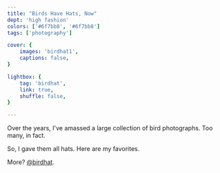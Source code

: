 ```yaml
---
title: "Birds Have Hats, Now"
dept: 'high fashion'
colors: ['#6f7bb8', '#6f7bb8']
tags: ['photography']

cover: {
    images: 'birdhat1',
    captions: false,
}

lightbox: {
    tag: 'birdhat',
    link: true,
    shuffle: false,
}

---
```



Over the years, I've amassed a large collection of bird photographs. Too many, in fact.

So, I gave them all hats. <LightboxLink>Here</LightboxLink> are my favorites. 

More? [@birdhat](https://www.instagram.com/bird.hat/).